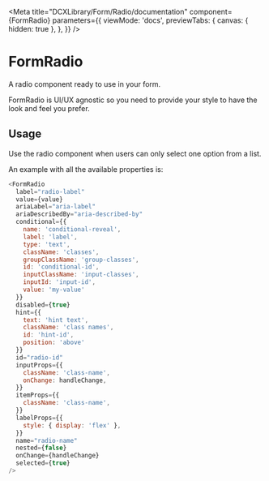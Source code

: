 
<Meta
  title="DCXLibrary/Form/Radio/documentation"
  component={FormRadio}
  parameters={{
    viewMode: 'docs',
    previewTabs: {
      canvas: { hidden: true },
    },
  }}
/>

# FormRadio

A radio component ready to use in your form.

FormRadio is UI/UX agnostic so you need to provide your style to have the look and feel you prefer.

## Usage

Use the radio component when users can only select one option from a list.

An example with all the available properties is:

```js
<FormRadio
  label="radio-label"
  value={value}
  ariaLabel="aria-label"
  ariaDescribedBy="aria-described-by"
  conditional={{
    name: 'conditional-reveal',
    label: 'label',
    type: 'text',
    className: 'classes',
    groupClassName: 'group-classes',
    id: 'conditional-id',
    inputClassName: 'input-classes',
    inputId: 'input-id',
    value: 'my-value'
  }}
  disabled={true}
  hint={{
    text: 'hint text',
    className: 'class names',
    id: 'hint-id',
    position: 'above'
  }}
  id="radio-id"
  inputProps={{
    className: 'class-name',
    onChange: handleChange,
  }}
  itemProps={{
    className: 'class-name',
  }}
  labelProps={{
    style: { display: 'flex' },
  }}
  name="radio-name"
  nested={false}
  onChange={handleChange}
  selected={true}
/>
```

<Props of={FormRadio} />
